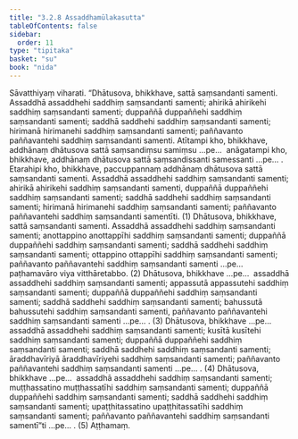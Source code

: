 ```yaml
---
title: "3.2.8 Assaddhamūlakasutta"
tableOfContents: false
sidebar:
  order: 11
type: "tipitaka"
basket: "su"
book: "nida"
---
```



<DynamicBreadcrumb />

<Division number="102" book="nida" bookNo="12" page="372">

<Paragraph number="735" book="nida">
Sāvatthiyaṃ viharati. “Dhātusova, bhikkhave, sattā saṃsandanti samenti. Assaddhā assaddhehi saddhiṃ saṃsandanti samenti; ahirikā ahirikehi saddhiṃ saṃsandanti samenti; duppaññā duppaññehi saddhiṃ saṃsandanti samenti; saddhā saddhehi saddhiṃ saṃsandanti samenti; hirimanā hirimanehi saddhiṃ saṃsandanti samenti; paññavanto paññavantehi saddhiṃ saṃsandanti samenti. Atītampi kho, bhikkhave, addhānaṃ dhātusova sattā saṃsandiṃsu samiṃsu …pe…  anāgatampi kho, bhikkhave, addhānaṃ dhātusova sattā saṃsandissanti samessanti …pe… .
</Paragraph>

<Paragraph number="736" book="nida">
Etarahipi kho, bhikkhave, paccuppannaṃ addhānaṃ dhātusova sattā saṃsandanti samenti. Assaddhā assaddhehi saddhiṃ saṃsandanti samenti; ahirikā ahirikehi saddhiṃ saṃsandanti samenti, duppaññā duppaññehi saddhiṃ saṃsandanti samenti; saddhā saddhehi saddhiṃ saṃsandanti samenti; hirimanā hirimanehi saddhiṃ saṃsandanti samenti; paññavanto paññavantehi saddhiṃ saṃsandanti samentīti. (1)
</Paragraph>

<Paragraph number="737" book="nida">
Dhātusova, bhikkhave, sattā saṃsandanti samenti. Assaddhā assaddhehi saddhiṃ saṃsandanti samenti; anottappino anottappīhi saddhiṃ saṃsandanti samenti; duppaññā duppaññehi saddhiṃ saṃsandanti samenti; saddhā saddhehi saddhiṃ saṃsandanti samenti; ottappino ottappīhi saddhiṃ saṃsandanti samenti; paññavanto paññavantehi saddhiṃ saṃsandanti samenti …pe…  paṭhamavāro viya vitthāretabbo. (2)
</Paragraph>

<Paragraph number="738" book="nida">
Dhātusova, bhikkhave …pe…  assaddhā assaddhehi saddhiṃ saṃsandanti samenti; appassutā appassutehi saddhiṃ saṃsandanti samenti; duppaññā duppaññehi saddhiṃ saṃsandanti samenti; saddhā saddhehi saddhiṃ saṃsandanti samenti; bahussutā bahussutehi saddhiṃ saṃsandanti samenti, paññavanto paññavantehi saddhiṃ saṃsandanti samenti …pe… . (3)
</Paragraph>

<Paragraph number="739" book="nida">
Dhātusova, bhikkhave …pe…  assaddhā assaddhehi saddhiṃ saṃsandanti samenti; kusītā kusītehi saddhiṃ saṃsandanti samenti; duppaññā duppaññehi saddhiṃ saṃsandanti samenti; saddhā saddhehi saddhiṃ saṃsandanti samenti; āraddhavīriyā āraddhavīriyehi saddhiṃ saṃsandanti samenti; paññavanto paññavantehi saddhiṃ saṃsandanti samenti …pe… . (4)
</Paragraph>

<Paragraph number="740" book="nida">
Dhātusova, bhikkhave …pe…  assaddhā assaddhehi saddhiṃ saṃsandanti samenti; muṭṭhassatino muṭṭhassatīhi saddhiṃ saṃsandanti samenti; duppaññā duppaññehi saddhiṃ saṃsandanti samenti; saddhā saddhehi saddhiṃ saṃsandanti samenti; upaṭṭhitassatino upaṭṭhitassatīhi saddhiṃ saṃsandanti samenti; paññavanto paññavantehi saddhiṃ saṃsandanti samentī”ti …pe… . (5)

</Paragraph>
</Division>

<Paragraph number="741" type="center" book="nida">
Aṭṭhamaṃ.
</Paragraph>